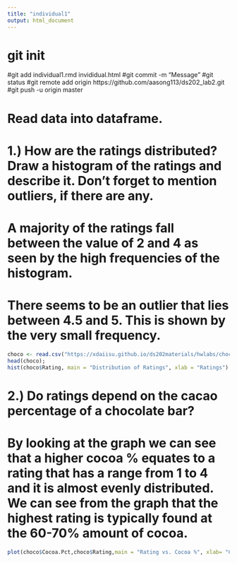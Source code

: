 ```yaml
---
title: "individual1"
output: html_document
---
```


# git init
#git add individual1.rmd invididual.html
#git commit -m "Message"
#git status
#git remote add origin https://github.com/aasong113/ds202_lab2.git
#git push -u origin master

# Read data into dataframe.

# 1.) How are the ratings distributed? Draw a histogram of the ratings and describe it. Don’t forget to mention outliers, if there are any.

# A majority of the ratings fall between the value of 2 and 4 as seen by the high frequencies of the histogram.
# There seems to be an outlier that lies between 4.5 and 5. This is shown by the very small frequency. 


```r
choco <- read.csv("https://xdaiisu.github.io/ds202materials/hwlabs/choco.csv")
head(choco);
hist(choco$Rating, main = "Distribution of Ratings", xlab = "Ratings")
```


# 2.) Do ratings depend on the cacao percentage of a chocolate bar?

# By looking at the graph we can see that a higher cocoa % equates to a rating that has a range from 1 to 4 and it is almost evenly distributed. We can see from the graph that the highest rating is typically found at the 60-70% amount of cocoa.
```r
plot(choco$Cocoa.Pct,choco$Rating,main = "Rating vs. Cocoa %", xlab= "Cocoa %", ylab = "Rating")

```

